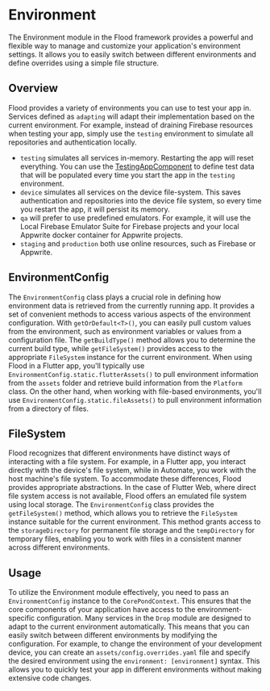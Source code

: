 # Environment

The Environment module in the Flood framework provides a powerful and flexible way to manage and customize your application's environment settings. It allows you to easily switch between different environments and define overrides using a simple file structure.

## Overview

Flood provides a variety of environments you can use to test your app in. Services defined as `adapting` will adapt their implementation based on the current environment. For example, instead of draining Firebase resources when testing your app, simply use the `testing` environment to simulate all repositories and authentication locally.

-   `testing` simulates all services in-memory. Restarting the app will reset everything. You can use the [TestingAppComponent](/other/testing) to define test data that will be populated every time you start the app in the `testing` environment.
-   `device` simulates all services on the device file-system. This saves authentication and repositories into the device file system, so every time you restart the app, it will persist its memory.
-   `qa` will prefer to use predefined emulators. For example, it will use the Local Firebase Emulator Suite for Firebase projects and your local Appwrite docker container for Appwrite projects.
-   `staging` and `production` both use online resources, such as Firebase or Appwrite.

## EnvironmentConfig

The `EnvironmentConfig` class plays a crucial role in defining how environment data is retrieved from the currently running app. It provides a set of convenient methods to access various aspects of the environment configuration. With `getOrDefault<T>()`, you can easily pull custom values from the environment, such as environment variables or values from a configuration file. The `getBuildType()` method allows you to determine the current build type, while `getFileSystem()` provides access to the appropriate `FileSystem` instance for the current environment. When using Flood in a Flutter app, you'll typically use `EnvironmentConfig.static.flutterAssets()` to pull environment information from the `assets` folder and retrieve build information from the `Platform` class. On the other hand, when working with file-based environments, you'll use `EnvironmentConfig.static.fileAssets()` to pull environment information from a directory of files.

## FileSystem

Flood recognizes that different environments have distinct ways of interacting with a file system. For example, in a Flutter app, you interact directly with the device's file system, while in Automate, you work with the host machine's file system. To accommodate these differences, Flood provides appropriate abstractions. In the case of Flutter Web, where direct file system access is not available, Flood offers an emulated file system using local storage. The `EnvironmentConfig` class provides the `getFileSystem()` method, which allows you to retrieve the `FileSystem` instance suitable for the current environment. This method grants access to the `storageDirectory` for permanent file storage and the `tempDirectory` for temporary files, enabling you to work with files in a consistent manner across different environments.

## Usage

To utilize the Environment module effectively, you need to pass an `EnvironmentConfig` instance to the `CorePondContext`. This ensures that the core components of your application have access to the environment-specific configuration. Many services in the `Drop` module are designed to adapt to the current environment automatically. This means that you can easily switch between different environments by modifying the configuration. For example, to change the environment of your development device, you can create an `assets/config.overrides.yaml` file and specify the desired environment using the `environment: [environment]` syntax. This allows you to quickly test your app in different environments without making extensive code changes.

